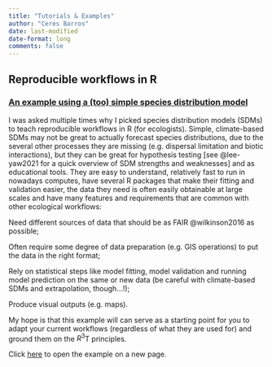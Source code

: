 ```yaml
---
title: "Tutorials & Examples"
author: "Ceres Barros"
date: last-modified
date-format: long
comments: false
---
```


## Reproducible workflows in R

### [An example using a (too) simple species distribution model](tutos_examples/reproducible-workflows-example/global.qmd)

I was asked multiple times why I picked species distribution models (SDMs) to teach reproducible workflows in R (for ecologists). Simple, climate-based SDMs may not be great to actually forecast species distributions, due to the several other processes they are missing (e.g. dispersal limitation and biotic interactions), but they can be great for hypothesis testing [see @lee-yaw2021 for a quick overview of SDM strengths and weaknesses] and as educational tools. They are easy to understand, relatively fast to run in nowadays computes, have several R packages that make their fitting and validation easier, the data they need is often easily obtainable at large scales and have many features and requirements that are common with other ecological workflows:

Need different sources of data that should be as FAIR @wilkinson2016 as possible;

Often require some degree of data preparation (e.g. GIS operations) to put the data in the right format;

Rely on statistical steps like model fitting, model validation and running model prediction on the same or new data (be careful with climate-based SDMs and extrapolation, though...!);

Produce visual outputs (e.g. maps).

My hope is that this example will can serve as a starting point for you to adapt your current workflows (regardless of what they are used for) and ground them on the $R^3$T principles.

Click [here](tutos_examples/reproducible-workflows-example/global.qmd) to open the example on a new page.
